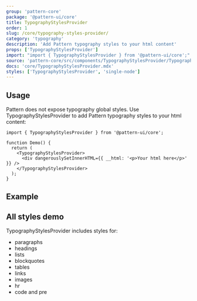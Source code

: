 ```yaml
---
group: 'pattern-core'
package: '@pattern-ui/core'
title: TypographyStylesProvider
order: 1
slug: /core/typography-styles-provider/
category: 'typography'
description: 'Add Pattern typography styles to your html content'
props: ['TypographyStylesProvider']
import: "import { TypographyStylesProvider } from '@pattern-ui/core';"
source: 'pattern-core/src/components/TypographyStylesProvider/TypographyStylesProvider.tsx'
docs: 'core/TypographyStylesProvider.mdx'
styles: ['TypographyStylesProvider', 'single-node']
---
```



## Usage

Pattern does not expose typography global styles.
Use TypographyStylesProvider to add Pattern typography styles to your html content:

```tsx
import { TypographyStylesProvider } from '@pattern-ui/core';

function Demo() {
  return (
    <TypographyStylesProvider>
      <div dangerouslySetInnerHTML={{ __html: '<p>Your html here</p>' }} />
    </TypographyStylesProvider>
  );
}
```

## Example

<Demo data={TypographyStylesProviderDemos.usage} />

## All styles demo

TypographyStylesProvider includes styles for:

- paragraphs
- headings
- lists
- blockquotes
- tables
- links
- images
- hr
- code and pre

<Demo data={TypographyStylesProviderDemos.all} />
